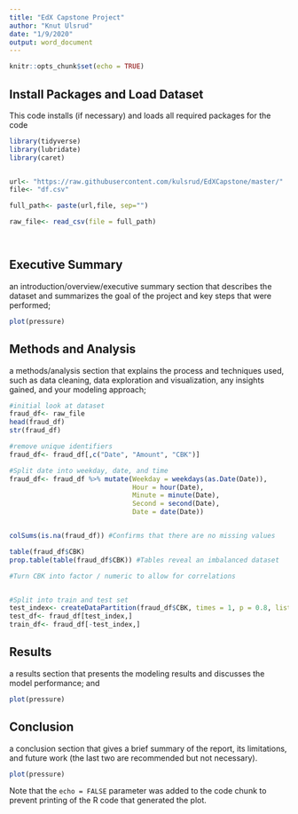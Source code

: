 ---
title: "EdX Capstone Project"
author: "Knut Ulsrud"
date: "1/9/2020"
output: word_document
---

```{r setup, include=FALSE}

knitr::opts_chunk$set(echo = TRUE)

```

## Install Packages and Load Dataset
This code installs (if necessary) and loads all required packages for the code
```{r packages}

library(tidyverse)
library(lubridate)
library(caret)


url<- "https://raw.githubusercontent.com/kulsrud/EdXCapstone/master/"
file<- "df.csv"

full_path<- paste(url,file, sep="")

raw_file<- read_csv(file = full_path)




```

## Executive Summary

an introduction/overview/executive summary section that describes the dataset and summarizes the goal of the project and key steps that were performed;

```{r exec, echo=FALSE}

plot(pressure)

```

## Methods and Analysis

a methods/analysis section that explains the process and techniques used, such as data cleaning, data exploration and visualization, any insights gained, and your modeling approach;

```{r method, echo=FALSE}

#initial look at dataset
fraud_df<- raw_file
head(fraud_df)
str(fraud_df)

#remove unique identifiers
fraud_df<- fraud_df[,c("Date", "Amount", "CBK")]

#Split date into weekday, date, and time
fraud_df<- fraud_df %>% mutate(Weekday = weekdays(as.Date(Date)),
                               Hour = hour(Date),
                               Minute = minute(Date),
                               Second = second(Date),
                               Date = date(Date))


colSums(is.na(fraud_df)) #Confirms that there are no missing values

table(fraud_df$CBK)
prop.table(table(fraud_df$CBK)) #Tables reveal an imbalanced dataset

#Turn CBK into factor / numeric to allow for correlations


#Split into train and test set
test_index<- createDataPartition(fraud_df$CBK, times = 1, p = 0.8, list = FALSE)
test_df<- fraud_df[test_index,]
train_df<- fraud_df[-test_index,]


```

## Results

a results section that presents the modeling results and discusses the model performance; and

```{r method, echo=FALSE}

plot(pressure)

```

## Conclusion

a conclusion section that gives a brief summary of the report, its limitations, and future work (the last two are recommended but not necessary).


```{r method, echo=FALSE}

plot(pressure)


```


Note that the `echo = FALSE` parameter was added to the code chunk to prevent printing of the R code that generated the plot.
